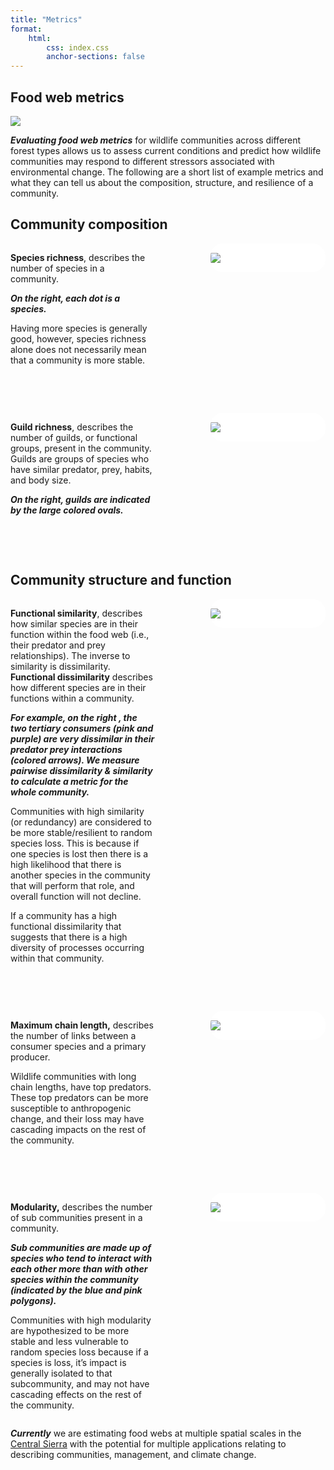 ```yaml
---
title: "Metrics"
format: 
    html:
        css: index.css
        anchor-sections: false
---
```


```{=html}
<style>
    .imgcap {
        background-color: white;
        border-radius: 20px;
        border: 1px solid white;
        overflow: hidden;
    }
</style>
```
## Food web metrics

![](images/ForestType_Collage.png){fig-align="center"}

***Evaluating food web metrics*** for wildlife communities across different forest types allows us to assess current conditions and predict how wildlife communities may respond to different stressors associated with environmental change. The following are a short list of example metrics and what they can tell us about the composition, structure, and resilience of a community.  

## Community composition

```{=html}
<!-- Three basic metrics include **guild richness**, and **functional** **dissimilarity**, vs **functional similarity**.

::: callout-tip
## Basic metrics

**Guild richness** describes how many different functional groups are present in a wildlife community. This is one way to describe biodiversity and health present in a community.

**Functional dissimilarity** describes the variety of functions present in a wildlife community. Communities with higher functional dissimilarity may support a higher diversity of ecosystem functions that in turn support ecosystem health.

**Functional similarity** (redundancy) describes how species perform similar functions within a wildlife community. Communities with higher functional redundancy are predicted to be more resilient to species loss.
::: -->
```
::: columns
::: {.column width="50%"}
**Species richness**, describes the number of species in a community.

***On the right, each dot is a species.***

Having more species is generally good, however, species richness alone does not necessarily mean that a community is more stable.
:::

::: {.column width="10%"}
:::

::: {.column width="40%"}
::: imgcap
![](SVG_images/Metric_SpeciesRichness.svg)
:::
:::
:::

<br> <br>

::: columns
::: {.column width="50%"}
**Guild richness**, describes the number of guilds, or functional groups, present in the community. Guilds are groups of species who have similar predator, prey, habits, and body size.

***On the right, guilds are indicated by the large colored ovals.***
:::

::: {.column width="10%"}
:::

::: {.column width="40%"}
::: imgcap
![](SVG_images/Metric_GuildRichness.svg)
:::
:::
:::

<br> <br>

## Community structure and function

::: columns
::: {.column width="50%"}
**Functional similarity**, describes how similar species are in their function within the food web (i.e., their predator and prey relationships). The inverse to similarity is dissimilarity. **Functional dissimilarity** describes how different species are in their functions within a community.

***For example, on the right , the two tertiary consumers (pink and purple) are very dissimilar in their predator prey interactions (colored arrows). We measure pairwise dissimilarity & similarity to calculate a metric for the whole community.***

Communities with high similarity (or redundancy) are considered to be more stable/resilient to random species loss. This is because if one species is lost then there is a high likelihood that there is another species in the community that will perform that role, and overall function will not decline.

If a community has a high functional dissimilarity that suggests that there is a high diversity of processes occurring within that community.
:::

::: {.column width="10%"}
:::

::: {.column width="40%"}
::: imgcap
![](SVG_images/Metrics_Similarity.svg)
:::
:::
:::

<br> <br>

::: columns
::: {.column width="50%"}
**Maximum chain length,** describes the number of links between a consumer species and a primary producer.

Wildlife communities with long chain lengths, have top predators. These top predators can be more susceptible to anthropogenic change, and their loss may have cascading impacts on the rest of the community.
:::

::: {.column width="10%"}
:::

::: {.column width="40%"}
::: imgcap
![](SVG_images/Metrics_MCL.svg)
:::
:::
:::

<br> <br>

::: columns
::: {.column width="50%"}
**Modularity,** describes the number of sub communities present in a community.

***Sub communities are made up of species who tend to interact with each other more than with other species within the community (indicated by the blue and pink polygons).***

Communities with high modularity are hypothesized to be more stable and less vulnerable to random species loss because if a species is loss, it's impact is generally isolated to that subcommunity, and may not have cascading effects on the rest of the community.
:::

::: {.column width="10%"}
:::

::: {.column width="40%"}
::: imgcap
![](SVG_images/Metric_Modularity.svg)
:::
:::
:::

***Currently*** we are estimating food webs at multiple spatial scales in the [Central Sierra](central_sierras.qmd "Central Sierras") with the potential for multiple applications relating to describing communities, management, and climate change.
